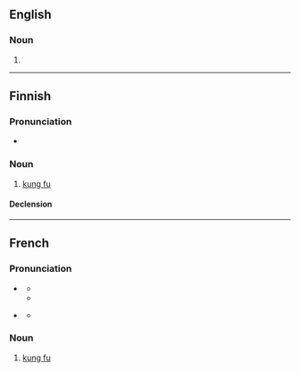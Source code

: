 {{also|kungfu|kung fu}}

==English==

===Noun===
{{en-noun|-}}

# {{alternative spelling of|kung fu|lang=en}}

----

==Finnish==

===Pronunciation===
* {{fi-IPA|kungfuu}}

===Noun===
{{fi-noun}}

# [[kung fu]] {{gloss|martial art}}

====Declension====
{{fi-decl-rosé|kung-fu|a}}

----

==French==

===Pronunciation===
* {{a|France}} {{fr-IPA|kouŋfou}}
** {{audio|Fr-Normandie-kung-fu.ogg|Audio (France)|lang=fr}}
** {{audio|Fr-kung-fu.ogg|Audio (France)|lang=fr}}
* {{a|Quebec}} {{fr-IPA|koŋfou}}
** {{audio|Qc-kung-fu.oga|Audio (Quebec)|lang=fr}}

===Noun===
{{fr-noun|m|-}}

# [[kung fu]]
